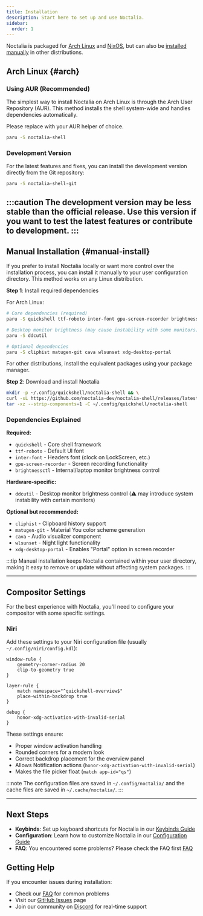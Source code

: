 ```yaml
---
title: Installation
description: Start here to set up and use Noctalia.
sidebar:
  order: 1
---
```


Noctalia is packaged for [Arch Linux](#arch) and [NixOS](/getting-started/nixos), but can also be [installed manually](#manual-install) in other distributions.

## Arch Linux {#arch}

### Using AUR (Recommended)

The simplest way to install Noctalia on Arch Linux is through the Arch User Repository (AUR). This method installs the shell system-wide and handles dependencies automatically.

Please replace with your AUR helper of choice.

```bash
paru -S noctalia-shell
```

### Development Version

For the latest features and fixes, you can install the development version directly from the Git repository:

```bash
paru -S noctalia-shell-git
```

:::caution
The development version may be less stable than the official release. Use this version if you want to test the latest features or contribute to development.
:::
---

## Manual Installation {#manual-install}

If you prefer to install Noctalia locally or want more control over the installation process, you can install it manually to your user configuration directory. This method works on any Linux distribution.

**Step 1**: Install required dependencies

For Arch Linux:

```bash
# Core dependencies (required)
paru -S quickshell ttf-roboto inter-font gpu-screen-recorder brightnessctl

# Desktop monitor brightness (may cause instability with some monitors)
paru -S ddcutil

# Optional dependencies
paru -S cliphist matugen-git cava wlsunset xdg-desktop-portal
```

For other distributions, install the equivalent packages using your package manager.

**Step 2**: Download and install Noctalia

```bash
mkdir -p ~/.config/quickshell/noctalia-shell && \
curl -sL https://github.com/noctalia-dev/noctalia-shell/releases/latest/download/noctalia-latest.tar.gz | \
tar -xz --strip-components=1 -C ~/.config/quickshell/noctalia-shell
```

### Dependencies Explained

**Required:**

- `quickshell` - Core shell framework
- `ttf-roboto` - Default UI font
- `inter-font` - Headers font (clock on LockScreen, etc.)
- `gpu-screen-recorder` - Screen recording functionality
- `brightnessctl` - Internal/laptop monitor brightness control

**Hardware-specific:**

- `ddcutil` - Desktop monitor brightness control (⚠️ may introduce system instability with certain monitors)

**Optional but recommended:**

- `cliphist` - Clipboard history support
- `matugen-git` - Material You color scheme generation
- `cava` - Audio visualizer component
- `wlsunset` - Night light functionality
- `xdg-desktop-portal` - Enables "Portal" option in screen recorder

:::tip
Manual installation keeps Noctalia contained within your user directory, making it easy to remove or update without affecting system packages.
:::

---

## Compositor Settings

For the best experience with Noctalia, you'll need to configure your compositor with some specific settings.

### Niri

Add these settings to your Niri configuration file (usually `~/.config/niri/config.kdl`):

```kdl
window-rule {
    geometry-corner-radius 20
    clip-to-geometry true
}

layer-rule {
    match namespace="^quickshell-overview$"
    place-within-backdrop true
}

debug {
    honor-xdg-activation-with-invalid-serial
}
```

These settings ensure:

- Proper window activation handling
- Rounded corners for a modern look
- Correct backdrop placement for the overview panel
- Allows Notification actions (`honor-xdg-activation-with-invalid-serial`)
- Makes the file picker float (`match app-id="qs"`)

:::note
The configuration files are saved in `~/.config/noctalia/` and the cache files are saved in `~/.cache/noctalia/`.
:::

---

## Next Steps

- **Keybinds**: Set up keyboard shortcuts for Noctalia in our [Keybinds Guide](./keybinds)
- **Configuration**: Learn how to customize Noctalia in our [Configuration Guide](./running-the-shell)
- **FAQ**: You encountered some problems? Please check the FAQ first [FAQ](./faq)

## Getting Help

If you encounter issues during installation:

- Check our [FAQ](./faq) for common problems
- Visit our [GitHub Issues](https://github.com/noctalia-dev/noctalia-shell/issues) page
- Join our community on [Discord](https://discord.noctalia.dev) for real-time support
